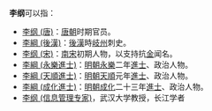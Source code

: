 {{dablink|此條目不是[[李剛|李剛]]。}}

'''李纲'''可以指：
* [[李纲_(唐)|李纲 (唐)]]：[[唐朝|唐朝]]时期官员。
* [[李綱_(後漢)|李綱 (後漢)]]：[[後漢|後漢]]時[[岐州|岐州]]刺史。
*[[李纲_(宋)|李纲 (宋)]]：[[南宋|南宋]]初期人物，以支持抗[[金朝|金]]闻名。
*[[李綱_(永樂進士)|李綱 (永樂進士)]]：[[明朝|明朝]][[永樂|永樂]]二年[[進士|進士]]、政治人物。
*[[李綱_(天順進士)|李綱 (天順進士)]]：[[明朝|明朝]][[天顺_(明朝)|天順]]元年[[進士|進士]]、政治人物。
*[[李綱_(成化進士)|李綱 (成化進士)]]：[[明朝|明朝]][[成化|成化]]二十三年[[進士|進士]]、政治人物。
* [[李纲_(信息管理专家)|李纲 (信息管理专家)]]，武汉大学教授，长江学者
{{disambig|Cat=二字李姓人名消歧義|gang}}